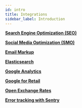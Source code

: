 ```yaml
---
id: intro
title: Integrations
sidebar_label: Introduction
---
```



<CardGrid>

[**Search Engine Optimization (SEO)**](seo)

[**Social Media Optimization (SMO)**](smo)

[**Email Markup**](email-markup)

[**Elasticsearch**](elasticsearch)

[**Google Analytics**](googleanalytics)

[**Google for Retail**](googleforretail)

[**Open Exchange Rates**](openexchangerates)

[**Error tracking with Sentry**](sentry)

</CardGrid>
